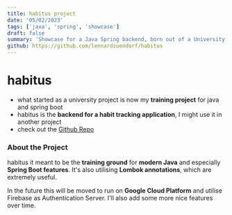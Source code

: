 ```yaml
---
title: habitus project
date: '05/02/2023'
tags: ['java', 'spring', 'showcase']
draft: false
summary: 'Showcase for a Java Spring backend, born out of a University Project. Personal training ground.'
github: https://github.com/lennardzuendorf/habitus
---
```


# habitus

- what started as a university project is now my **training project** for java and spring boot
- habitus is the **backend for a habit tracking application**, I might use it in another project
- check out the [Github Repo](https://github.com/LennardZuendorf/habitus/)

### About the Project

habitus it meant to be the **training ground** for **modern Java** and especially **Spring Boot features**. It's also utilising **Lombok annotations**, which are extremely useful.

In the future this will be moved to run on **Google Cloud Platform** and utilise Firebase as Authentication Server. I'll also add some more nice features over time.
